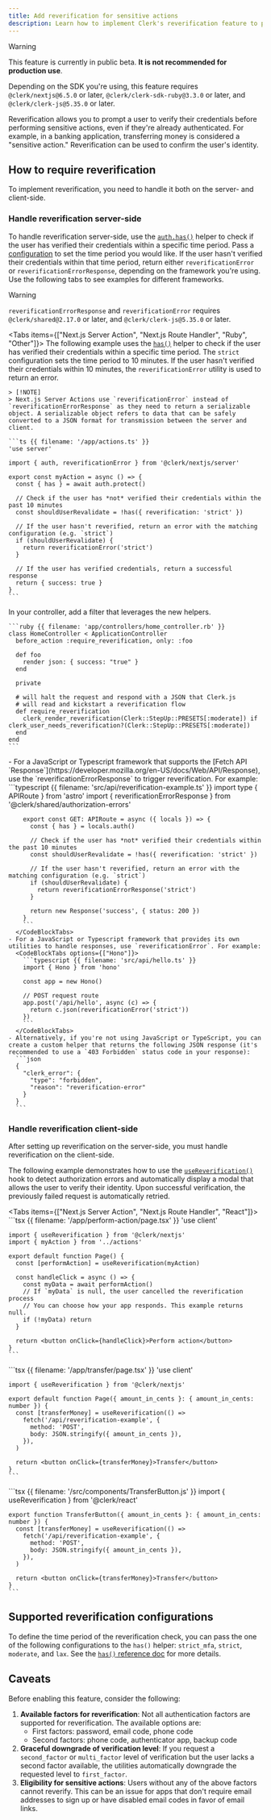 ```yaml
---
title: Add reverification for sensitive actions
description: Learn how to implement Clerk's reverification feature to protect sensitive actions in your application.
---
```


> [!WARNING]
> This feature is currently in public beta. **It is not recommended for production use**.
>
> Depending on the SDK you're using, this feature requires `@clerk/nextjs@6.5.0` or later, `@clerk/clerk-sdk-ruby@3.3.0` or later, and `@clerk/clerk-js@5.35.0` or later.

Reverification allows you to prompt a user to verify their credentials before performing sensitive actions, even if they're already authenticated. For example, in a banking application, transferring money is considered a "sensitive action." Reverification can be used to confirm the user's identity.

## How to require reverification

To implement reverification, you need to handle it both on the server- and client-side.

### Handle reverification server-side

To handle reverification server-side, use the [`auth.has()`](/docs/references/nextjs/auth-object#has) helper to check if the user has verified their credentials within a specific time period. Pass a [configuration](#supported-verification-configurations) to set the time period you would like. If the user hasn't verified their credentials within that time period, return either `reverificationError` or `reverificationErrorResponse`, depending on the framework you're using. Use the following tabs to see examples for different frameworks.

> [!WARNING]
> `reverificationErrorResponse` and `reverificationError` requires `@clerk/shared@2.17.0` or later, and `@clerk/clerk-js@5.35.0` or later.

<Tabs items={["Next.js Server Action", "Next.js Route Handler", "Ruby", "Other"]}>
  <Tab>
    The following example uses the [`has()`](/docs/references/nextjs/auth-object#has) helper to check if the user has verified their credentials within a specific time period. The `strict` configuration sets the time period to 10 minutes. If the user hasn't verified their credentials within 10 minutes, the `reverificationError` utility is used to return an error.

    > [!NOTE]
    > Next.js Server Actions use `reverificationError` instead of `reverificationErrorResponse` as they need to return a serializable object. A serializable object refers to data that can be safely converted to a JSON format for transmission between the server and client.

    ```ts {{ filename: '/app/actions.ts' }}
    'use server'

    import { auth, reverificationError } from '@clerk/nextjs/server'

    export const myAction = async () => {
      const { has } = await auth.protect()

      // Check if the user has *not* verified their credentials within the past 10 minutes
      const shouldUserRevalidate = !has({ reverification: 'strict' })

      // If the user hasn't reverified, return an error with the matching configuration (e.g. `strict`)
      if (shouldUserRevalidate) {
        return reverificationError('strict')
      }

      // If the user has verified credentials, return a successful response
      return { success: true }
    }
    ```
  </Tab>

  <Tab>
    <Include src="_partials/reverification-route-handler" />
  </Tab>

  <Tab>
    In your controller, add a filter that leverages the new helpers.

    ```ruby {{ filename: 'app/controllers/home_controller.rb' }}
    class HomeController < ApplicationController
      before_action :require_reverification, only: :foo

      def foo
        render json: { success: "true" }
      end

      private

      # will halt the request and respond with a JSON that Clerk.js
      # will read and kickstart a reverification flow
      def require_reverification
        clerk_render_reverification(Clerk::StepUp::PRESETS[:moderate]) if clerk_user_needs_reverification?(Clerk::StepUp::PRESETS[:moderate])
      end
    end
    ```
  </Tab>

  <Tab>
    - For a JavaScript or Typescript framework that supports the [Fetch API `Response`](https://developer.mozilla.org/en-US/docs/Web/API/Response), use the `reverificationErrorResponse` to trigger reverification. For example:
      <CodeBlockTabs options={["Astro"]}>
        ```typescript {{ filename: 'src/api/reverification-example.ts' }}
        import type { APIRoute } from 'astro'
        import { reverificationErrorResponse } from '@clerk/shared/authorization-errors'

        export const GET: APIRoute = async ({ locals }) => {
          const { has } = locals.auth()

          // Check if the user has *not* verified their credentials within the past 10 minutes
          const shouldUserRevalidate = !has({ reverification: 'strict' })

          // If the user hasn't reverified, return an error with the matching configuration (e.g. `strict`)
          if (shouldUserRevalidate) {
            return reverificationErrorResponse('strict')
          }

          return new Response('success', { status: 200 })
        }
        ```
      </CodeBlockTabs>
    - For a JavaScript or Typescript framework that provides its own utilities to handle responses, use `reverificationError`. For example:
      <CodeBlockTabs options={["Hono"]}>
        ```typescript {{ filename: 'src/api/hello.ts' }}
        import { Hono } from 'hono'

        const app = new Hono()

        // POST request route
        app.post('/api/hello', async (c) => {
          return c.json(reverificationError('strict'))
        })
        ```
      </CodeBlockTabs>
    - Alternatively, if you're not using JavaScript or TypeScript, you can create a custom helper that returns the following JSON response (it's recommended to use a `403 Forbidden` status code in your response):
      ```json
      {
        "clerk_error": {
          "type": "forbidden",
          "reason": "reverification-error"
        }
      }
      ```
  </Tab>
</Tabs>

### Handle reverification client-side

After setting up reverification on the server-side, you must handle reverification on the client-side.

The following example demonstrates how to use the [`useReverification()`](/docs/references/react/use-reverification) hook to detect authorization errors and automatically display a modal that allows the user to verify their identity. Upon successful verification, the previously failed request is automatically retried.

<Tabs items={["Next.js Server Action", "Next.js Route Handler", "React"]}>
  <Tab>
    ```tsx {{ filename: '/app/perform-action/page.tsx' }}
    'use client'

    import { useReverification } from '@clerk/nextjs'
    import { myAction } from '../actions'

    export default function Page() {
      const [performAction] = useReverification(myAction)

      const handleClick = async () => {
        const myData = await performAction()
        // If `myData` is null, the user cancelled the reverification process
        // You can choose how your app responds. This example returns null.
        if (!myData) return
      }

      return <button onClick={handleClick}>Perform action</button>
    }
    ```
  </Tab>

  <Tab>
    ```tsx {{ filename: '/app/transfer/page.tsx' }}
    'use client'

    import { useReverification } from '@clerk/nextjs'

    export default function Page({ amount_in_cents }: { amount_in_cents: number }) {
      const [transferMoney] = useReverification(() =>
        fetch('/api/reverification-example', {
          method: 'POST',
          body: JSON.stringify({ amount_in_cents }),
        }),
      )

      return <button onClick={transferMoney}>Transfer</button>
    }
    ```
  </Tab>

  <Tab>
    ```tsx {{ filename: '/src/components/TransferButton.js' }}
    import { useReverification } from '@clerk/react'

    export function TransferButton({ amount_in_cents }: { amount_in_cents: number }) {
      const [transferMoney] = useReverification(() =>
        fetch('/api/reverification-example', {
          method: 'POST',
          body: JSON.stringify({ amount_in_cents }),
        }),
      )

      return <button onClick={transferMoney}>Transfer</button>
    }
    ```
  </Tab>
</Tabs>

## Supported reverification configurations

To define the time period of the reverification check, you can pass the one of the following configurations to the `has()` helper: `strict_mfa`, `strict`, `moderate`, and `lax`. See the [`has()` reference doc](/docs/references/nextjs/auth-object#check-authorization-params-with-custom-permissions) for more details.

## Caveats

Before enabling this feature, consider the following:

1. **Available factors for reverification**: Not all authentication factors are supported for reverification. The available options are:
   - First factors: password, email code, phone code
   - Second factors: phone code, authenticator app, backup code
1. **Graceful downgrade of verification level**: If you request a `second_factor` or `multi_factor` level of verification but the user lacks a second factor available, the utilities automatically downgrade the requested level to `first_factor`.
1. **Eligibility for sensitive actions**: Users without any of the above factors cannot reverify. This can be an issue for apps that don't require email addresses to sign up or have disabled email codes in favor of email links.
